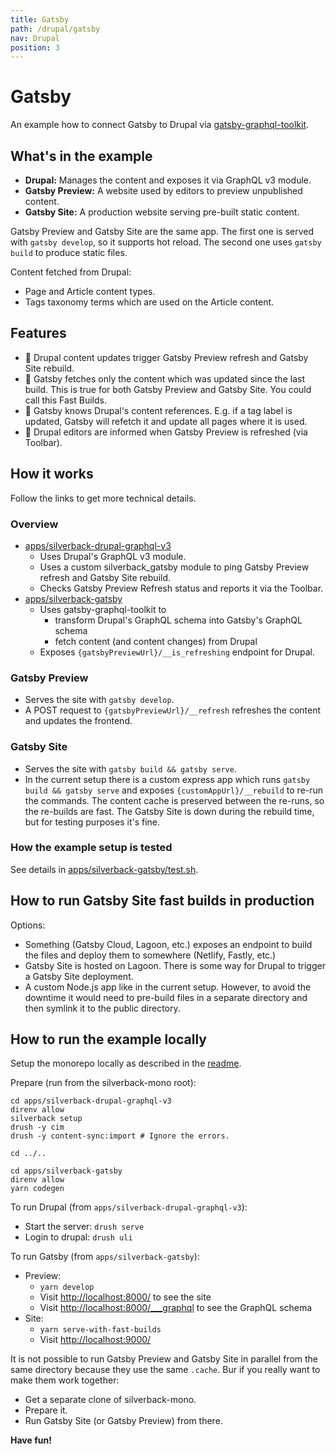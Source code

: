```yaml
---
title: Gatsby
path: /drupal/gatsby
nav: Drupal
position: 3
---
```


# Gatsby

An example how to connect Gatsby to Drupal via
[gatsby-graphql-toolkit](https://github.com/gatsbyjs/gatsby-graphql-toolkit).

## What's in the example

- **Drupal:** Manages the content and exposes it via GraphQL v3 module.
- **Gatsby Preview:** A website used by editors to preview unpublished content.
- **Gatsby Site:** A production website serving pre-built static content.

Gatsby Preview and Gatsby Site are the same app. The first one is served with
`gatsby develop`, so it supports hot reload. The second one uses `gatsby build`
to produce static files.

Content fetched from Drupal:

- Page and Article content types.
- Tags taxonomy terms which are used on the Article content.

## Features

- 🚚 Drupal content updates trigger Gatsby Preview refresh and Gatsby Site
  rebuild.
- 🚀 Gatsby fetches only the content which was updated since the last build.
  This is true for both Gatsby Preview and Gatsby Site. You could call this Fast
  Builds.
- 🔗 Gatsby knows Drupal's content references. E.g. if a tag label is updated,
  Gatsby will refetch it and update all pages where it is used.
- 👋 Drupal editors are informed when Gatsby Preview is refreshed (via Toolbar).

## How it works

Follow the links to get more technical details.

### Overview

- [apps/silverback-drupal-graphql-v3](https://github.com/AmazeeLabs/silverback-mono/tree/development/apps/silverback-drupal-graphql-v3)
  - Uses Drupal's GraphQL v3 module.
  - Uses a custom silverback_gatsby module to ping Gatsby Preview refresh and
    Gatsby Site rebuild.
  - Checks Gatsby Preview Refresh status and reports it via the Toolbar.
- [apps/silverback-gatsby](https://github.com/AmazeeLabs/silverback-mono/tree/development/apps/silverback-gatsby)
  - Uses gatsby-graphql-toolkit to
    - transform Drupal's GraphQL schema into Gatsby's GraphQL schema
    - fetch content (and content changes) from Drupal
  - Exposes `{gatsbyPreviewUrl}/__is_refreshing` endpoint for Drupal.

### Gatsby Preview

- Serves the site with `gatsby develop`.
- A POST request to `{gatsbyPreviewUrl}/__refresh` refreshes the content and
  updates the frontend.

### Gatsby Site

- Serves the site with `gatsby build && gatsby serve`.
- In the current setup there is a custom express app which runs
  `gatsby build && gatsby serve` and exposes `{customAppUrl}/__rebuild` to
  re-run the commands. The content cache is preserved between the re-runs, so
  the re-builds are fast. The Gatsby Site is down during the rebuild time, but
  for testing purposes it's fine.

### How the example setup is tested

See details in
[apps/silverback-gatsby/test.sh](https://github.com/AmazeeLabs/silverback-mono/blob/development/apps/silverback-gatsby/test.sh).

## How to run Gatsby Site fast builds in production

Options:

- Something (Gatsby Cloud, Lagoon, etc.) exposes an endpoint to build the files
  and deploy them to somewhere (Netlify, Fastly, etc.)
- Gatsby Site is hosted on Lagoon. There is some way for Drupal to trigger a
  Gatsby Site deployment.
- A custom Node.js app like in the current setup. However, to avoid the downtime
  it would need to pre-build files in a separate directory and then symlink it
  to the public directory.

## How to run the example locally

Setup the monorepo locally as described in the [readme](https://github.com/AmazeeLabs/silverback-mono#setup-locally).

Prepare (run from the silverback-mono root):

```shell
cd apps/silverback-drupal-graphql-v3
direnv allow
silverback setup
drush -y cim
drush -y content-sync:import # Ignore the errors.

cd ../..

cd apps/silverback-gatsby
direnv allow
yarn codegen
```

To run Drupal (from `apps/silverback-drupal-graphql-v3`):

- Start the server: `drush serve`
- Login to drupal: `drush uli`

To run Gatsby (from `apps/silverback-gatsby`):

- Preview:
  - `yarn develop`
  - Visit [http://localhost:8000/](http://localhost:8000/) to see the site
  - Visit
    [http://localhost:8000/\_\_\_graphql](http://localhost:8000/___graphql) to
    see the GraphQL schema
- Site:
  - `yarn serve-with-fast-builds`
  - Visit [http://localhost:9000/](http://localhost:9000/)

It is not possible to run Gatsby Preview and Gatsby Site in parallel from the
same directory because they use the same `.cache`. Bur if you really want to
make them work together:

- Get a separate clone of silverback-mono.
- Prepare it.
- Run Gatsby Site (or Gatsby Preview) from there.

**Have fun!**

